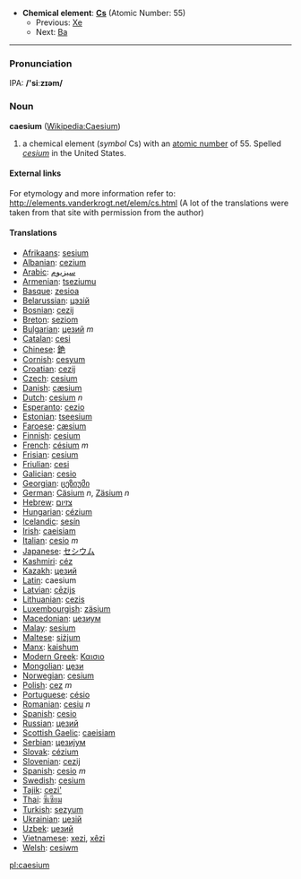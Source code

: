 *'''Chemical element''': '''[[Cs]]''' (Atomic Number: 55)
**Previous: [[Xenon|Xe]]
**Next: [[Barium|Ba]]
----
===Pronunciation===
IPA: '''/'siːzɪəm/'''
=== Noun ===
'''caesium''' ([[en:Caesium|Wikipedia:Caesium]])

# a chemical element (''symbol'' Cs) with an [[atomic number]] of 55.  Spelled ''[[cesium]]'' in the United States.

====External links====
For etymology and more information refer to:
http://elements.vanderkrogt.net/elem/cs.html
(A lot of the translations were taken from that site with permission from the author)

==== Translations ====
*[[Afrikaans]]: [[sesium]]
*[[Albanian]]: [[cezium]]
*[[Arabic]]: [[سيزيوم]]
*[[Armenian]]: [[tseziumu]]
*[[Basque]]: [[zesioa]]
*[[Belarussian]]: [[цэзiй]]
*[[Bosnian]]: [[cezij]]
*[[Breton]]: [[seziom]]
*[[Bulgarian]]: [[цезий]] ''m''
*[[Catalan]]: [[cesi]]
*[[Chinese]]: [[銫]]
*[[Cornish]]: [[cesyum]]
*[[Croatian]]: [[cezij]]
*[[Czech]]: [[cesium]]
*[[Danish]]: [[cæsium]]
*[[Dutch]]: [[cesium]] ''n''
*[[Esperanto]]: [[cezio]]
*[[Estonian]]: [[tseesium]]
*[[Faroese]]: [[cæsium]]
*[[Finnish]]: [[cesium]]
*[[French]]: [[césium]] ''m''
*[[Frisian]]: [[cesium]]
*[[Friulian]]: [[cesi]]
*[[Galician]]: [[cesio]]
*[[Georgian]]: [[ცეზიუმი]]
*[[German]]: [[Cäsium]] ''n'', [[Zäsium]] ''n''
*[[Hebrew]]: [[צזיום]]
*[[Hungarian]]: [[cézium]]
*[[Icelandic]]: [[sesín]]
*[[Irish]]: [[caeisiam]]
*[[Italian]]: [[cesio]] ''m''
*[[Japanese]]: [[セシウム]]
*[[Kashmiri]]: [[céz]]
*[[Kazakh]]: [[цезий]]
*[[Latin]]: caesium
*[[Latvian]]: [[cēzijs]]
*[[Lithuanian]]: [[cezis]]
*[[Luxembourgish]]: [[zäsium]]
*[[Macedonian]]: [[цезиум]]
*[[Malay]]: [[sesium]]
*[[Maltese]]: [[siżjum]]
*[[Manx]]: [[kaishum]]
*[[Modern Greek]]: [[Καισιο]] '' ''
*[[Mongolian]]: [[цези]]
*[[Norwegian]]: [[cesium]]
*[[Polish]]:  [[cez]] ''m''
*[[Portuguese]]: [[césio]]
*[[Romanian]]: [[cesiu]] ''n''
*[[Spanish]]: [[cesio]]
*[[Russian]]: [[цезий]] '' ''
*[[Scottish Gaelic]]: [[caeisiam]]
*[[Serbian]]: [[цезиjум]]
*[[Slovak]]: [[cézium]]
*[[Slovenian]]: [[cezij]]
*[[Spanish]]: [[cesio]] ''m''
*[[Swedish]]: [[cesium]]
*[[Tajik]]: [[cezi']]
*[[Thai]]: [[ซีเซียม]]
*[[Turkish]]: [[sezyum]]
*[[Ukrainian]]: [[цезiй]]
*[[Uzbek]]: [[цезий]]
*[[Vietnamese]]: [[xezi]], [[xêzi]]
*[[Welsh]]: [[cesiwm]]

[[pl:caesium]]
